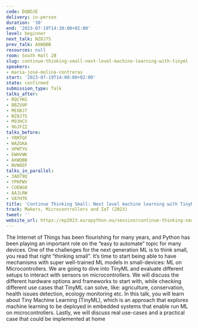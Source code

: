 ```yaml
---
code: DQBDJE
delivery: in-person
duration: '30'
end: '2023-07-19T14:30:00+02:00'
level: beginner
next_talk: NZ8J7S
prev_talk: AXWQBB
resources: null
room: South Hall 2B
slug: continue-thinking-small-next-level-machine-learning-with-tinyml
speakers:
- maria-jose-molina-contreras
start: '2023-07-19T14:00:00+02:00'
state: confirmed
submission_type: Talk
talks_after:
- RQCYKG
- BBZVUP
- MEXBJ7
- NZ8J7S
- M93HCV
- 9GJFZZ
talks_before:
- YRM7GF
- WAZGKA
- VPWTYU
- EWHVWK
- AXWQBB
- NVW8EF
talks_in_parallel:
- 3AD79Q
- YPKPWV
- CUEWG8
- AAJLRW
- VATHTK
title: 'Continue Thinking Small: Next level machine learning with TinyML'
track: Makers, Microcontrollers and IoT (2023)
tweet: ''
website_url: https://ep2023.europython.eu/session/continue-thinking-small-next-level-machine-learning-with-tinyml
---
```


The Internet of Things has been flourishing for many years, and Python has been playing an important role on the “easy to automate” topic for many devices. One of the challenges for the next generation ML is to think small, you read that right “thinking small”. It’s time to start being able to have mechanisms with super well-trained ML models in small-devices: ML on Microcontrollers. We are going to dive into TinyML and evaluate different setups to interact with sensors on microcontrollers. We will discuss the different hardware options and frameworks to start with, while checking different use cases that TinyML can solve, like: agriculture, conservation, health issues detection, ecology monitoring etc. In this talk, you will learn about Tiny Machine Learning (TinyML), which is an approach that explores machine learning to be deployed in embedded systems that enable run ML on microcontrollers. Lastly, we will discuss real use-cases and a practical case that could be implemented at home